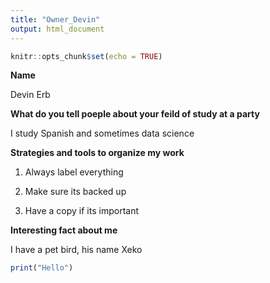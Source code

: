 ---
title: "Owner_Devin"
output: html_document
---

```{r setup, include=FALSE}
knitr::opts_chunk$set(echo = TRUE)
```

**Name**

Devin Erb

**What do you tell poeple about your feild of study at a party**

I study Spanish and sometimes data science

**Strategies and tools to organize my work**

1. Always label everything

2. Make sure its backed up

3. Have a copy if its important

**Interesting fact about me**

I have a pet bird, his name Xeko

```{r}
print("Hello")
```